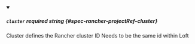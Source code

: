 
<details className="config-field" data-expandable="false" open>
<summary>

##### `cluster` <span className="config-field-required" data-required="true">required</span> <span className="config-field-type">string</span> <span className="config-field-default"></span> <span className="config-field-enum"></span> {#spec-rancher-projectRef-cluster}

Cluster defines the Rancher cluster ID
Needs to be the same id within Loft

</summary>



</details>

